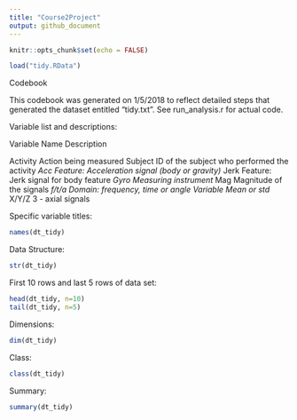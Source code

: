 ---
title: "Course2Project"
output: github_document
---

```{r setup, include=FALSE}
knitr::opts_chunk$set(echo = FALSE)

load("tidy.RData")
```

Codebook

This codebook was generated on 1/5/2018 to reflect detailed steps that generated the dataset entitled "tidy.txt". See run_analysis.r for actual code. 

Variable list and descriptions:

Variable Name                           Description

Activity                                Action being measured
Subject                                 ID of the subject who performed the activity
*Acc                                    Feature: Acceleration signal (body or gravity)
*Jerk                                   Feature: Jerk signal for body feature
*Gyro                                   Measuring instrument
*Mag                                    Magnitude of the signals
*f/t/a                                  Domain: frequency, time or angle
Variable                                Mean or std 
*X/Y/Z                                  3 - axial signals

Specific variable titles: 

```{r }
names(dt_tidy)
```

Data Structure:

```{r structure}
str(dt_tidy)
```

First 10 rows and last 5 rows of data set: 

```{r}
head(dt_tidy, n=10)
tail(dt_tidy, n=5)
```

Dimensions: 

```{r}
dim(dt_tidy)
```

Class: 

```{r}
class(dt_tidy)
```

Summary: 

```{r}
summary(dt_tidy)
```

